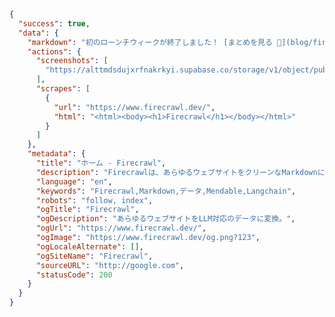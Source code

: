 ```json JSON
{
  "success": true,
  "data": {
    "markdown": "初のローンチウィークが終了しました！ [まとめを見る 🚀](blog/firecrawl-launch-week-1-recap)...",
    "actions": {
      "screenshots": [
        "https://alttmdsdujxrfnakrkyi.supabase.co/storage/v1/object/public/media/screenshot-75ef2d87-31e0-4349-a478-fb432a29e241.png"
      ],
      "scrapes": [
        {
          "url": "https://www.firecrawl.dev/",
          "html": "<html><body><h1>Firecrawl</h1></body></html>"
        }
      ]
    },
    "metadata": {
      "title": "ホーム - Firecrawl",
      "description": "Firecrawlは、あらゆるウェブサイトをクリーンなMarkdownに変換します。",
      "language": "en",
      "keywords": "Firecrawl,Markdown,データ,Mendable,Langchain",
      "robots": "follow, index",
      "ogTitle": "Firecrawl",
      "ogDescription": "あらゆるウェブサイトをLLM対応のデータに変換。",
      "ogUrl": "https://www.firecrawl.dev/",
      "ogImage": "https://www.firecrawl.dev/og.png?123",
      "ogLocaleAlternate": [],
      "ogSiteName": "Firecrawl",
      "sourceURL": "http://google.com",
      "statusCode": 200
    }
  }
}
```
